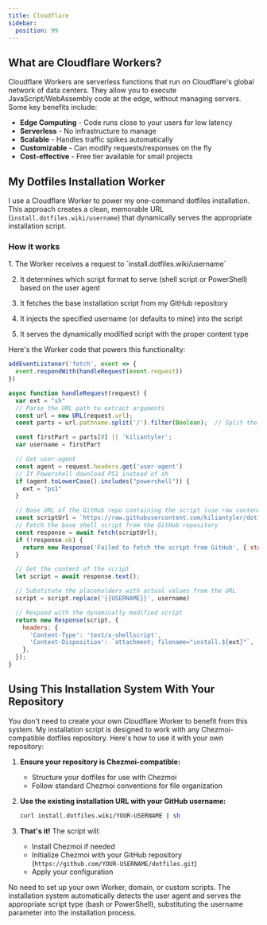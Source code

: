 ```yaml
---
title: Cloudflare
sidebar:
  position: 99
---
```


## What are Cloudflare Workers?

Cloudflare Workers are serverless functions that run on Cloudflare's global network of data centers. They allow you to execute JavaScript/WebAssembly code at the edge, without managing servers. Some key benefits include:

- **Edge Computing** - Code runs close to your users for low latency
- **Serverless** - No infrastructure to manage
- **Scalable** - Handles traffic spikes automatically
- **Customizable** - Can modify requests/responses on the fly
- **Cost-effective** - Free tier available for small projects

## My Dotfiles Installation Worker

I use a Cloudflare Worker to power my one-command dotfiles installation. This approach creates a clean, memorable URL (`install.dotfiles.wiki/username`) that dynamically serves the appropriate installation script.

### How it works
<Steps>
1. The Worker receives a request to `install.dotfiles.wiki/username`

2. It determines which script format to serve (shell script or PowerShell) based on the user agent

3. It fetches the base installation script from my GitHub repository

4. It injects the specified username (or defaults to mine) into the script

5. It serves the dynamically modified script with the proper content type
</Steps>
Here's the Worker code that powers this functionality:

```javascript
addEventListener('fetch', event => {
  event.respondWith(handleRequest(event.request))
})

async function handleRequest(request) {
  var ext = "sh"
  // Parse the URL path to extract arguments
  const url = new URL(request.url);
  const parts = url.pathname.split('/').filter(Boolean);  // Split the path and remove empty elements

  const firstPart = parts[0] || 'kiliantyler';
  var username = firstPart

  // Get user-agent
  const agent = request.headers.get('user-agent')
  // If Powershell download PS1 instead of sh
  if (agent.toLowerCase().includes("powershell")) {
    ext = "ps1"
  }

  // Base URL of the GitHub repo containing the script (use raw content URL)
  const scriptUrl = `https://raw.githubusercontent.com/kiliantyler/dotfiles/main/install.${ext}`;
  // Fetch the base shell script from the GitHub repository
  const response = await fetch(scriptUrl);
  if (!response.ok) {
    return new Response('Failed to fetch the script from GitHub', { status: 500 });
  }

  // Get the content of the script
  let script = await response.text();

  // Substitute the placeholders with actual values from the URL
  script = script.replace('{{USERNAME}}', username)

  // Respond with the dynamically modified script
  return new Response(script, {
    headers: {
      'Content-Type': 'text/x-shellscript',
      'Content-Disposition': `attachment; filename="install.${ext}"`,
    },
  });
}
```

## Using This Installation System With Your Repository

You don't need to create your own Cloudflare Worker to benefit from this system. My installation script is designed to work with any Chezmoi-compatible dotfiles repository. Here's how to use it with your own repository:
<Steps>
1. **Ensure your repository is Chezmoi-compatible:**
   - Structure your dotfiles for use with Chezmoi
   - Follow standard Chezmoi conventions for file organization

2. **Use the existing installation URL with your GitHub username:**
   ```bash
   curl install.dotfiles.wiki/YOUR-USERNAME | sh
   ```

3. **That's it!** The script will:
   - Install Chezmoi if needed
   - Initialize Chezmoi with your GitHub repository (`https://github.com/YOUR-USERNAME/dotfiles.git`)
   - Apply your configuration
</Steps>
No need to set up your own Worker, domain, or custom scripts. The installation system automatically detects the user agent and serves the appropriate script type (bash or PowerShell), substituting the username parameter into the installation process.
